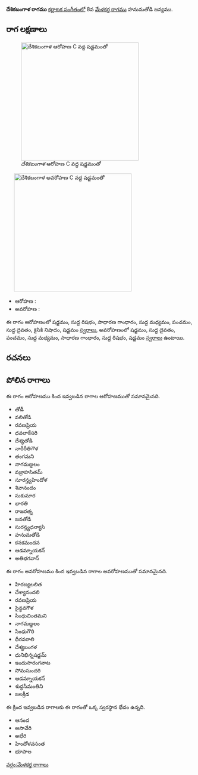 {{Infobox ragam
	| name          	= దేశికబంగాళ
	| synonym	    	= 
	| mela          	= 
	| chakra        	= 
	| janaka        	= 
	| type          	= సంపూర్ణ-షడవ
	| arohanam      	= {{svaraC|S|R1|G2|M1|P|D1|N2|S'}} 
	| avarohanam    	= {{svaraC|S'|D1|P|M1|G2|R1|S}}
	| jeeva         	=
	| chhaya        	=
	| nyasa         	=
	| vishesha      	= 
	| equivalent  		= 
}}
{{కర్ణాటక సంగీత రాగాలు}}
'''దేశికబంగాళ రాగము''' [[కర్ణాటక సంగీతం]]లో 8వ [[మేళకర్త రాగము]] హనుమతోడి జన్యము. 


==రాగ లక్షణాలు==
[[Image:deshikabangala_ar_kb2wiki.png|thumb|right|316px|''దేశికబంగాళ'' ఆరోహణ C వద్ద షడ్జమంతో]]
	[[Image:deshikabangala_av_kb2wiki.png|thumb|right|316px|''దేశికబంగాళ'' అవరోహణ C వద్ద షడ్జమంతో]]

* ఆరోహణ : {{svaraC|S|R1|G2|M1|P|D1|N2|S'}} 
* అవరోహణ : {{svaraC|S'|D1|P|M1|G2|R1|S}}

ఈ రాగం ఆరోహణంలో షడ్జమం, సుద్ద  రిషభం, సాధారణ  గాంధారం, సుద్ద మధ్యమం, పంచమం, సుద్ద దైవతం, కైసికి నిషాదం, షడ్జమం [[స్వరాలు]], అవరోహణంలో షడ్జమం, సుద్ద దైవతం, పంచమం, సుద్ద మధ్యమం, సాధారణ  గాంధారం, సుద్ద  రిషభం, షడ్జమం [[స్వరాలు]] ఉంటాయి.

==రచనలు==



==పోలిన రాగాలు==
ఈ రాగం ఆరోహణము కింద ఇవ్వబడిన రాగాల ఆరోహణముతో సమానమైనది.
* తోడీ
* వలితోడి
* రవణప్రియ
* ధవలాకేసరి
* దేశ్యతోడి
* నారీరీతిగౌళ
* తంగమని
* నాగమణ్డలం
* వజ్రాహసితమ్
* సూరన్త్యహిందోళ
* శివానందం
* సుకుమార
* భారతి
* రాజరత్న
* జనతోడి
* సురన్త్యధన్యాసి
* హనుమతోడి
*  కనకమందన
* ఆడమ్నాయకన్
* అతిభగవాన్

ఈ రాగం అవరోహణము కింద ఇవ్వబడిన రాగాల అవరోహణముతో సమానమైనది.
* హిరణ్యలలిత
* దేశ్యానందలి
* రవణప్రియ
* సైన్ధవగౌళ
* సింధుచింతమని
* నాగమణ్డలం
* సింధుగౌరి
* ధీరవరాలి
*  దేశ్యబంగళ
* ధునిభిన్నషడ్జమ్
* ఇందుసారంగనాట
* సోమసుందరి
* ఆడమ్నాయకన్
* శుద్ధసీమంతిని
* జలక్రీడ

ఈ క్రింద ఇవ్వబడిన రాగాలకు ఈ రాగంతో ఒక్క స్వరస్థాన భేదం ఉన్నది.
* ఆనంద
*  అసావేరి
* అభేరి
* హిందోళవసంత
* భూపాల



[[వర్గం:మేళకర్త రాగాలు]]